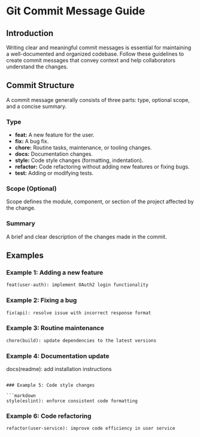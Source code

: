 # Git Commit Message Guide

## Introduction

Writing clear and meaningful commit messages is essential for maintaining a well-documented and organized codebase. Follow these guidelines to create commit messages that convey context and help collaborators understand the changes.

## Commit Structure

A commit message generally consists of three parts: type, optional scope, and a concise summary.

### Type

- **feat:** A new feature for the user.
- **fix:** A bug fix.
- **chore:** Routine tasks, maintenance, or tooling changes.
- **docs:** Documentation changes.
- **style:** Code style changes (formatting, indentation).
- **refactor:** Code refactoring without adding new features or fixing bugs.
- **test:** Adding or modifying tests.

### Scope (Optional)

Scope defines the module, component, or section of the project affected by the change.

### Summary

A brief and clear description of the changes made in the commit.

## Examples

### Example 1: Adding a new feature

```markdown
feat(user-auth): implement OAuth2 login functionality
```


### Example 2: Fixing a bug

```markdown
fix(api): resolve issue with incorrect response format
```

### Example 3: Routine maintenance

```markdown
chore(build): update dependencies to the latest versions
```

### Example 4: Documentation update
docs(readme): add installation instructions
```

### Example 5: Code style changes

```markdown
style(eslint): enforce consistent code formatting
```

### Example 6: Code refactoring

```markdown
refactor(user-service): improve code efficiency in user service
```
